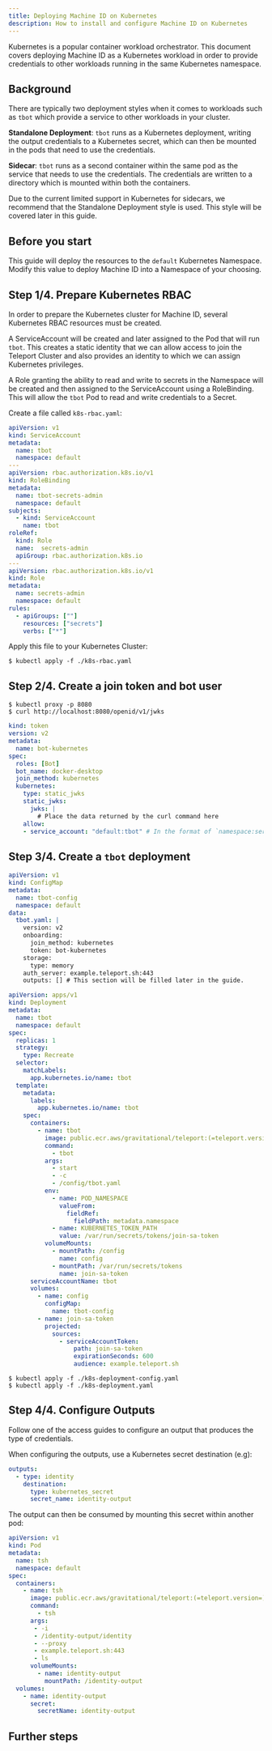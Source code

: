 ```yaml
---
title: Deploying Machine ID on Kubernetes
description: How to install and configure Machine ID on Kubernetes
---
```


Kubernetes is a popular container workload orchestrator. This document covers
deploying Machine ID as a Kubernetes workload in order to provide credentials
to other workloads running in the same Kubernetes namespace.

## Background

There are typically two deployment styles when it comes to workloads such as
`tbot` which provide a service to other workloads in your cluster.

**Standalone Deployment**: `tbot` runs as a Kubernetes deployment, writing the
output credentials to a Kubernetes secret, which can then be mounted in the pods
that need to use the credentials.

**Sidecar**: `tbot` runs as a second container within the same pod as the
service that needs to use the credentials. The credentials are written to a
directory which is mounted within both the containers.

Due to the current limited support in Kubernetes for sidecars, we recommend that
the Standalone Deployment style is used. This style will be covered later in
this guide.

## Before you start

This guide will deploy the resources to the `default` Kubernetes Namespace.
Modify this value to deploy Machine ID into a Namespace of your choosing.

## Step 1/4. Prepare Kubernetes RBAC

In order to prepare the Kubernetes cluster for Machine ID, several Kubernetes
RBAC resources must be created.

A ServiceAccount will be created and later assigned to the Pod that will run
`tbot`. This creates a static identity that we can allow access to join the
Teleport Cluster and also provides an identity to which we can assign Kubernetes
privileges.

A Role granting the ability to read and write to secrets in the Namespace will
be created and then assigned to the ServiceAccount using a RoleBinding. This
will allow the `tbot` Pod to read and write credentials to a Secret.

Create a file called `k8s-rbac.yaml`:

```yaml
apiVersion: v1
kind: ServiceAccount
metadata:
  name: tbot
  namespace: default
---
apiVersion: rbac.authorization.k8s.io/v1
kind: RoleBinding
metadata:
  name: tbot-secrets-admin
  namespace: default
subjects:
  - kind: ServiceAccount
    name: tbot
roleRef:
  kind: Role
  name:  secrets-admin
  apiGroup: rbac.authorization.k8s.io
---
apiVersion: rbac.authorization.k8s.io/v1
kind: Role
metadata:
  name: secrets-admin
  namespace: default
rules:
  - apiGroups: [""]
    resources: ["secrets"]
    verbs: ["*"]
```

Apply this file to your Kubernetes Cluster:

```code
$ kubectl apply -f ./k8s-rbac.yaml
```

## Step 2/4. Create a join token and bot user

```code
$ kubectl proxy -p 8080
$ curl http://localhost:8080/openid/v1/jwks
```

```yaml
kind: token
version: v2
metadata:
  name: bot-kubernetes
spec:
  roles: [Bot]
  bot_name: docker-desktop
  join_method: kubernetes
  kubernetes:
    type: static_jwks
    static_jwks:
      jwks: |
        # Place the data returned by the curl command here
    allow:
    - service_account: "default:tbot" # In the format of `namespace:service_account_name`
```

## Step 3/4. Create a `tbot` deployment

```yaml
apiVersion: v1
kind: ConfigMap
metadata:
  name: tbot-config
  namespace: default
data:
  tbot.yaml: |
    version: v2
    onboarding:
      join_method: kubernetes
      token: bot-kubernetes
    storage:
      type: memory
    auth_server: example.teleport.sh:443
    outputs: [] # This section will be filled later in the guide.
```

```yaml
apiVersion: apps/v1
kind: Deployment
metadata:
  name: tbot
  namespace: default
spec:
  replicas: 1
  strategy:
    type: Recreate
  selector:
    matchLabels:
      app.kubernetes.io/name: tbot
  template:
    metadata:
      labels:
        app.kubernetes.io/name: tbot
    spec:
      containers:
        - name: tbot
          image: public.ecr.aws/gravitational/teleport:(=teleport.version=)
          command:
            - tbot
          args:
            - start
            - -c
            - /config/tbot.yaml
          env:
            - name: POD_NAMESPACE
              valueFrom:
                fieldRef:
                  fieldPath: metadata.namespace
            - name: KUBERNETES_TOKEN_PATH
              value: /var/run/secrets/tokens/join-sa-token
          volumeMounts:
            - mountPath: /config
              name: config
            - mountPath: /var/run/secrets/tokens
              name: join-sa-token
      serviceAccountName: tbot
      volumes:
        - name: config
          configMap:
            name: tbot-config
        - name: join-sa-token
          projected:
            sources:
              - serviceAccountToken:
                  path: join-sa-token
                  expirationSeconds: 600
                  audience: example.teleport.sh
```

```code
$ kubectl apply -f ./k8s-deployment-config.yaml
$ kubectl apply -f ./k8s-deployment.yaml
```

## Step 4/4. Configure Outputs

Follow one of the access guides to configure an output that produces the type
of credentials.

When configuring the outputs, use a Kubernetes secret destination (e.g):

```yaml
outputs:
  - type: identity
    destination:
      type: kubernetes_secret
      secret_name: identity-output
```

The output can then be consumed by mounting this secret within another pod:

```yaml
apiVersion: v1
kind: Pod
metadata:
  name: tsh
  namespace: default
spec:
  containers:
    - name: tsh
      image: public.ecr.aws/gravitational/teleport:(=teleport.version=)
      command:
        - tsh
      args:
       - -i
       - /identity-output/identity
       - --proxy
       - example.teleport.sh:443
       - ls
      volumeMounts:
        - name: identity-output
          mountPath: /identity-output
  volumes:
    - name: identity-output
      secret:
        secretName: identity-output
```

## Further steps